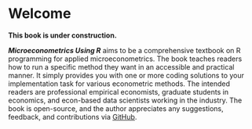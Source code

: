 # Welcome {.unnumbered}

**This book is under construction.**

***Microeconometrics Using R*** aims to be a comprehensive textbook on R programming for applied microeconometrics. The book teaches readers how to run a specific method they want in an accessible and practical manner. It simply provides you with one or more coding solutions to your implementation task for various econometric methods. The intended readers are professional empirical economists, graduate students in economics, and econ-based data scientists working in the industry. The book is open-source, and the author appreciates any suggestions, feedback, and contributions via [GitHub](https://github.com/ritsu1997/metrics-using-r).
